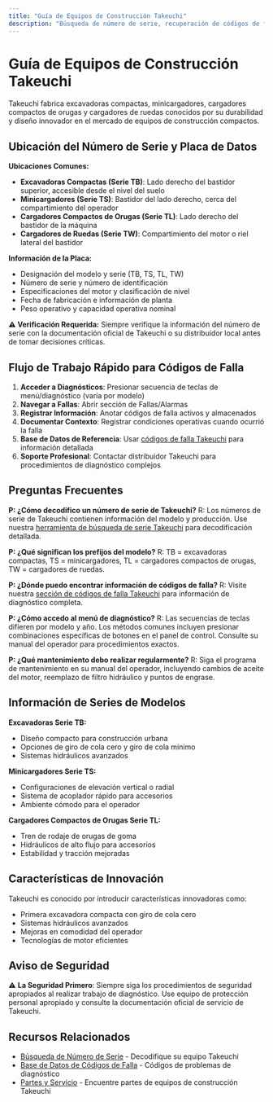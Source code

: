 ```yaml
---
title: "Guía de Equipos de Construcción Takeuchi"
description: "Búsqueda de número de serie, recuperación de códigos de falla e información de mantenimiento para excavadoras, minicargadores y cargadores compactos de orugas Takeuchi."
---
```


# Guía de Equipos de Construcción Takeuchi

Takeuchi fabrica excavadoras compactas, minicargadores, cargadores compactos de orugas y cargadores de ruedas conocidos por su durabilidad y diseño innovador en el mercado de equipos de construcción compactos.

## Ubicación del Número de Serie y Placa de Datos

**Ubicaciones Comunes:**
- **Excavadoras Compactas (Serie TB)**: Lado derecho del bastidor superior, accesible desde el nivel del suelo
- **Minicargadores (Serie TS)**: Bastidor del lado derecho, cerca del compartimiento del operador
- **Cargadores Compactos de Orugas (Serie TL)**: Lado derecho del bastidor de la máquina
- **Cargadores de Ruedas (Serie TW)**: Compartimiento del motor o riel lateral del bastidor

**Información de la Placa:**
- Designación del modelo y serie (TB, TS, TL, TW)
- Número de serie y número de identificación
- Especificaciones del motor y clasificación de nivel
- Fecha de fabricación e información de planta
- Peso operativo y capacidad operativa nominal

**⚠️ Verificación Requerida:** Siempre verifique la información del número de serie con la documentación oficial de Takeuchi o su distribuidor local antes de tomar decisiones críticas.

## Flujo de Trabajo Rápido para Códigos de Falla

1. **Acceder a Diagnósticos**: Presionar secuencia de teclas de menú/diagnóstico (varía por modelo)
2. **Navegar a Fallas**: Abrir sección de Fallas/Alarmas
3. **Registrar Información**: Anotar códigos de falla activos y almacenados
4. **Documentar Contexto**: Registrar condiciones operativas cuando ocurrió la falla
5. **Base de Datos de Referencia**: Usar [códigos de falla Takeuchi](/brand/takeuchi/fault-codes) para información detallada
6. **Soporte Profesional**: Contactar distribuidor Takeuchi para procedimientos de diagnóstico complejos

## Preguntas Frecuentes

**P: ¿Cómo decodifico un número de serie de Takeuchi?**
R: Los números de serie de Takeuchi contienen información del modelo y producción. Use nuestra [herramienta de búsqueda de serie Takeuchi](/takeuchi-serial-number-lookup) para decodificación detallada.

**P: ¿Qué significan los prefijos del modelo?**
R: TB = excavadoras compactas, TS = minicargadores, TL = cargadores compactos de orugas, TW = cargadores de ruedas.

**P: ¿Dónde puedo encontrar información de códigos de falla?**
R: Visite nuestra [sección de códigos de falla Takeuchi](/brand/takeuchi/fault-codes) para información de diagnóstico completa.

**P: ¿Cómo accedo al menú de diagnóstico?**
R: Las secuencias de teclas difieren por modelo y año. Los métodos comunes incluyen presionar combinaciones específicas de botones en el panel de control. Consulte su manual del operador para procedimientos exactos.

**P: ¿Qué mantenimiento debo realizar regularmente?**
R: Siga el programa de mantenimiento en su manual del operador, incluyendo cambios de aceite del motor, reemplazo de filtro hidráulico y puntos de engrase.

## Información de Series de Modelos

**Excavadoras Serie TB:**
- Diseño compacto para construcción urbana
- Opciones de giro de cola cero y giro de cola mínimo
- Sistemas hidráulicos avanzados

**Minicargadores Serie TS:**
- Configuraciones de elevación vertical o radial
- Sistema de acoplador rápido para accesorios
- Ambiente cómodo para el operador

**Cargadores Compactos de Orugas Serie TL:**
- Tren de rodaje de orugas de goma
- Hidráulicos de alto flujo para accesorios
- Estabilidad y tracción mejoradas

## Características de Innovación

Takeuchi es conocido por introducir características innovadoras como:
- Primera excavadora compacta con giro de cola cero
- Sistemas hidráulicos avanzados
- Mejoras en comodidad del operador
- Tecnologías de motor eficientes

## Aviso de Seguridad

⚠️ **La Seguridad Primero**: Siempre siga los procedimientos de seguridad apropiados al realizar trabajo de diagnóstico. Use equipo de protección personal apropiado y consulte la documentación oficial de servicio de Takeuchi.

## Recursos Relacionados

- [Búsqueda de Número de Serie](/takeuchi-serial-number-lookup) - Decodifique su equipo Takeuchi
- [Base de Datos de Códigos de Falla](/brand/takeuchi/fault-codes) - Códigos de problemas de diagnóstico
- [Partes y Servicio](/parts) - Encuentre partes de equipos de construcción Takeuchi
